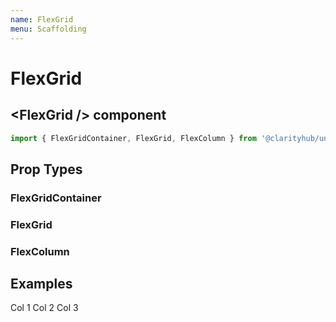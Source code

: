 ```yaml
---
name: FlexGrid
menu: Scaffolding
---
```



# FlexGrid

## \<FlexGrid /\> component

```js
import { FlexGridContainer, FlexGrid, FlexColumn } from '@clarityhub/unity-web/lib/scaffolding/FlexGrid';
```

## Prop Types

### FlexGridContainer

<PropsTable of={FlexGridContainer} />

### FlexGrid

<PropsTable of={FlexGrid} />

### FlexColumn

<PropsTable of={FlexColumn} />

## Examples

<Playground>
    <FlexGridContainer>
        <FlexGrid style={{ border: '1px solid red' }}>
            <FlexColumn style={{ border: '1px solid blue' }}>
                Col 1
            </FlexColumn>
            <FlexColumn style={{ border: '1px solid blue' }}>
                Col 2
            </FlexColumn>
            <FlexColumn style={{ border: '1px solid blue' }}>
                Col 3
            </FlexColumn>
        </FlexGrid>
    </FlexGridContainer>
</Playground>